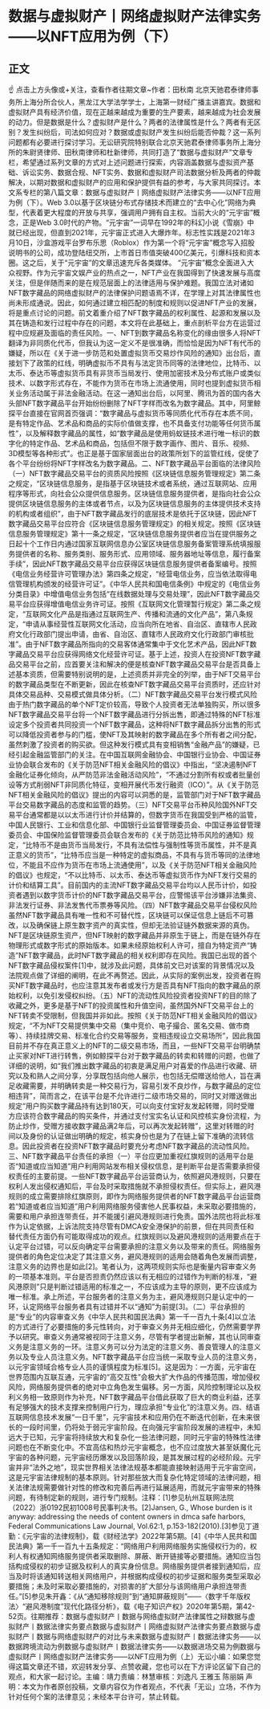 # 数据与虚拟财产丨网络虚拟财产法律实务——以NFT应用为例（下）
## 正文
☝ 点击上方头像或+关注，查看作者往期文章~作者：田秋南 北京天驰君泰律师事务所上海分所合伙人，黑龙江大学法学学士，上海第一财经广播主讲嘉宾。数据和虚拟财产具有经济价值，现在正越来越成为重要的生产要素，越来越成为社会发展的动力。但是数据是什么？虚拟财产是什么？两者的法律属性是什么？两者有无区别？发生纠纷后，司法如何应对？数据或虚拟财产发生纠纷后能否仲裁？这一系列问题都有必要进行探讨学习。无讼研究院特别联合北京天驰君泰律师事务所上海分所的朱尉贤律师、田秋南律师和杜新律师，共同打造了“数据与虚拟财产”文章专栏，希望通过系列文章的方式对上述问题进行探索，内容涵盖数据与虚拟资产基础、诉讼实务、数据合规、NFT实务、数据和虚拟财产司法数据分析及两者的仲裁解决，以期对数据和虚拟财产的应用和保护提供有益的参考，与大家共同探讨。本文系专栏的第八篇文章：数据与虚拟财产丨网络虚拟财产法律实务——以NFT应用为例（下）。Web 3.0以基于区块链分布式存储技术而建立的“去中心化”网络为典型，代表着更大程度的开放与共享，强调用户拥有自主权。当前大火的“元宇宙”概念，正是Web 3.0时代的产物。“元宇宙”一词早在1992年的科幻小说《雪崩》中就已经出现，但直到2021年，元宇宙正式进入大爆炸年。标志性实践是2021年3月10日，沙盒游戏平台罗布乐思（Roblox）作为第一个将“元宇宙”概念写入招股说明书的公司，成功登陆纽交所，上市首日市值突破400亿美元，引爆科技和资本圈。这之后，关于“元宇宙”的文章迅速充斥各类媒体。   “元宇宙”概念全面进入大众视野。作为元宇宙文娱产业的热点之一，NFT产业在我国得到了快速发展与高度关注，但是伴随而来的是在规范层面上的法律适用与保护难题。我国立法对诸如NFT数字藏品的网络虚拟财产的法律保护问题语焉不详，在学理上对其法律属性也尚未形成通说。因此，如何通过建立相匹配的制度和规则以促进NFT产业的发展，将是重点讨论的问题。前文着重介绍了NFT数字藏品的权利属性、起源和发展以及其在铸造和发行过程中存在的问题，本文将在此基础上，重点剖析平台方在运营过程中应规避及面临的责任风险。一、NFT到数字藏品名称变化的缘由很多人将NFT翻译为非同质化代币，但我认为这一定义不是很准确，而恰恰是因为NFT有代币的嫌疑，所以在《关于进一步防范和处置虚拟货币交易炒作风险的通知》出台后，直接划下了政策的红线，明确虚拟币不具有与法定货币同等的法律地位，比特币、以太币、泰达币等虚拟货币具有非货币当局发行、使用加密技术及分布式账户或类似技术、以数字形式存在，不能作为货币在市场上流通使用，同时也提到虚拟货币相关业务活动属于非法金融活动。在这一通知出台后，以阿里、腾讯为首的国内各大头部NFT数字藏品平台开始纷纷删除了NFT字样而改名为数字藏品。其中，阿里鲸探平台直接在官网首页强调：“数字藏品与虚拟货币等同质化代币存在本质不同，是有特定作品、艺术品和商品的实际价值做支撑，也不具备支付功能等任何货币属性”，以及解释数字藏品的属性，如“数字藏品是使用蚂蚁链技术进行唯一标识的数字化的特定作品、艺术品和商品，包括但不限于数字画作、图片、音乐、视频、3D模型等各种形式”。也正是基于国家层面出台的政策所划下的监管红线，促使了各个平台纷纷将NFT字样改名为数字藏品。二、NFT数字藏品平台面临的法律风险（一）NFT数字藏品交易平台的资质风险按照《区块链信息服务管理规定》第二条之规定，“区块链信息服务，是指基于区块链技术或者系统，通过互联网站、应用程序等形式，向社会公众提供信息服务。区块链信息服务提供者，是指向社会公众提供区块链信息服务的主体或者节点，以及为区块链信息服务的主体提供技术支持的机构或者组织”，由于NFT数字藏品发行的底层技术是依托于区块链，因此NFT数字藏品交易平台应符合《区块链信息服务管理规定》的相关规定。按照《区块链信息服务管理规定》第十一条之规定，“区块链信息服务提供者应当在提供服务之日起十个工作日内通过国家互联网信息办公室区块链信息服务备案管理系统填报服务提供者的名称、服务类别、服务形式、应用领域、服务器地址等信息，履行备案手续”，因此NFT数字藏品交易平台应获得区块链信息服务提供者备案编号。按照《电信业务经营许可管理办法》第四条之规定，“经营电信业务，应当依法取得电信管理机构颁发的经营许可证”。《中华人民共和国电信条例》中规定的《电信业务分类目录》中增值电信业务包括“在线数据处理与交易处理”，因此NFT数字藏品交易平台应获得增值电信业务许可证。按照《互联网文化管理暂行规定》第二条之规定，“互联网文化产品是指通过互联网生产、传播和流通的文化产品”，第八条规定，“申请从事经营性互联网文化活动，应当向所在地省、自治区、直辖市人民政府文化行政部门提出申请，由省、自治区、直辖市人民政府文化行政部门审核批准”。由于NFT数字藏品所指向的交易客体通常集中于文化艺术产品，因此NFT数字藏品交易平台应获得网络文化经营许可证。基于上述，投资人在投资NFT数字藏品交易平台之前，应首要关注和解决的便是核查NFT数字藏品交易平台是否具备上述基本资质，但需要特别说明的是，上述资质并非完全的列举，由于NFT交易平台的数字藏品类型在不断更新，因此在核查NFT数字藏品交易平台资质时，还应针对具体交易品种、交易模式做具体分析。（二）NFT数字藏品交易平台发行模式风险由于热门数字藏品的单个NFT定价较高，导致个人投资者无法单独购买，所以很多NFT数字藏品交易平台将一个NFT数字藏品进行分拆出售，即通过特殊的NFT标准设定多个投资者共同投资一个NFT数字藏品，这种将NFT数字藏品拆分出售的形式可以降低投资者参与的门槛，使NFT及其映射的数字藏品在多个所有者之间分配，虽然刺激了投资者的购买欲。但这种发行模式具有变相销售“金融产品”的嫌疑，已经引起金融监管部门的关注。在中国互联网金融协会、中国银行业协会、中国证券业协会联合发布的《关于防范NFT相关金融风险的倡议》中指出，“坚决遏制NFT金融化证券化倾向，从严防范非法金融活动风险”，“不通过分割所有权或者批量创设等方式削弱NFT非同质化特征，变相开展代币发行融资（ICO）”。从《关于防范NFT相关金融风险的倡议》提出的内容可以洞悉的是，监管部门对于NFT数字藏品平台交易数字藏品的态度和监管的趋势。（三）NFT交易平台币种风险国外NFT交易平台通常都是以以太币进行计价并结算的，但数字货币在我国受到严格的监管，中国人民银行、工业和信息化部、中国银行业监督管理委员会、中国证券监督管理委员会、中国保险监督管理委员会联合发布的《关于防范比特币风险的通知》规定，“比特币不是由货币当局发行，不具有法偿性与强制性等货币属性，并不是真正意义的货币”，“比特币应当是一种特定的虚拟商品，不具有与货币等同的法律地位，不能且不应作为货币在市场上流通使用”，以及《关于防范NFT相关金融风险的倡议》也规定，“不以比特币、以太币、泰达币等虚拟货币作为NFT发行交易的计价和结算工具”。目前国内的主流NFT数字藏品交易平台均以人民币计价，如投资者遇到以数字货币计价的NFT数字藏品交易平台，应警惕该平台涉嫌非法集资、非法发行证券、非法发售代币票券等风险。（四）NFT数字藏品交易平台侵权风险虽然NFT数字藏品具有唯一性和不可替代性，区块链可以保证信息上链后不可篡改，以及确保链上原生数字资产的真实性，但却无法验证链外数据来源的真伪。NFT是区块链原生资产，但NFT映射的数字藏品并非原生于链上，而是在链外存在物理形式或数字形式的原始版本。如果未经原始权利人许可，擅自为特定资产“铸造”NFT数字藏品，此时NFT数字藏品的相关权利即存在风险。我国已出现的首个NFT数字藏品侵权案件[1]中，就涉及此问题，具体前文已对该案的背景情况以及法院观点做了详细的阐明，在此不再赘述。因此，从实际的案例出发，投资者在购买NFT数字藏品时，也应注意其发布者或发行方是否具有NFT指向的数字藏品的原始权利，以免引发侵权纠纷。（五）NFT的流动性风险投资者投资NFT的目的除了收藏之外，更多是基于NFT的投资属性和升值空间，虽然国外NFT交易平台上的NFT转卖不受限制，但我国并非如此。按照《关于防范NFT相关金融风险的倡议》规定，“不为NFT交易提供集中交易（集中竞价、电子撮合、匿名交易、做市商等）、持续挂牌交易、标准化合约交易等服务，变相违规设立交易场所”，因此我国目前并不存在真正意义上的NFT的二级交易市场，而且，一些NFT交易平台明确禁止买家对NFT进行转售，例如鲸探平台对于数字藏品的转卖和转赠的问题，也做了详细的说明，如“我们推出数字藏品的初衷是满足用户对喜爱的作品进行收藏、研究以及和熟人之间分享，分享既包括向他人展示，也包括无偿赠送给他人，旨在满足收藏需要，并明确转卖是一种交易行为，容易引发不良炒作，与数字藏品的定位相违背”，简而言之，在该平台是不允许进行二级市场交易的，同时又对赠送做出规定“用户购买数字藏品持有达到180天，可以向支付宝好友发起转赠，同时受赠方应该符合数字藏品的购买条件，并通过支付宝实名认证和风控核实身份流程，为防止炒作，受赠方接收数字藏品满2年后，可以再次发起转赠”，这里对转赠的时间以及身份的认证做出明确的规定，核实身份也是为了在链上留下准确的流转信息。因此投资者在投资NFT数字藏品时要充分考虑NFT数字藏品的流动性风险。三、NFT数字藏品平台责任的承担（一）平台应更加重视红旗规则的适用平台是否“知道或应当知道”用户利用网站发布相关侵权信息，是判断平台是否需要承担侵权责任的主要前提。一些NFT数字藏品平台运营商认为，依照避风港规则，只要在权利人发出侵权通知后，平台及时采取措施就不承担侵权责任。但实际上，避风港规则的成立需要排除红旗原则，即作为网络服务提供者的NFT数字藏品平台运营商若“知道或者应当知道”用户利用网络服务侵害他人民事权益，未采取必要措施的，需要和用户承担连带责任，并不能援引避风港规则进行免责。国外法院也将此标准作为认定依据，上诉法院支持尽管有DMCA安全港保护的前景，但在共同责任和替代责任方面仍有可能取得成功的观点。红旗规则以及避风港规则的适用要点在于认定平台过错，可以反向确定平台需要承担的注意义务以及带来的责任。网络服务提供者的角色定位决定了其注意义务，避风港规则的适用会随着角色发展而调整，注意义务的边界也是如此[2]。笔者认为，这两项规则实际也是衡量内容审查义务的一项基本准则。平台是否担责仍然应该以有无相应的过错作为判断的标准，“避风港原则”只是判断过错适用的标准之一，不应该成为主导的原则，更不应该成为唯一标准。承上所述，平台服务者的注意义务为主，避风港规则只是认定中的一环，认定网络平台服务者具有过错并不以“通知”为前提[3]。（二）平台承担的是“专业”的内容审查义务《中华人民共和国民法典》第一千一百九十条[4]以立法的方式进行了必要措施的多元性转向，对于审查义务并无相应细化，仍然需要学界予以研究。审查义务通常被视同于注意义务，尽管有学者提出新解，其也认同审查义务是注意义务的一环。注意义务可以分为法定的注意义务、善良管理人的注意义务以及专业人员注意义务。NFT数字藏品平台应当统一采取专业人员的注意义务，以元宇宙领域合格专业人员的谨慎程度为标准[5]。这是因为：一方面，元宇宙在世界范围内互联互通，元宇宙的“高交互性”会极大扩大作品的传播范围，增加侵权风险，网络服务提供者的绝对中立角色发生偏移。另一方面，风险控制理论以及权利义务相一致原则作为补充，NFT数字藏品平台借此获取了巨大的商业利益，还享有足够强大的技术支撑来控制用户行为，理应承担“专业化”的注意义务。四、结语互联网信息技术发展“一日千里”，元宇宙技术和应用仍在不断迭代创新，在未来很长的一段时间里，仍将处于弱元宇宙阶段。在向强元宇宙阶段发展的进程中，未知远大于已知，元宇宙将持续放大和复杂化一些法律问题，同时元宇宙的特殊性法律问题也在不断变化中。不宜高估和热炒元宇宙概念，也不应过度放大甚至妖魔化元宇宙的各种问题，元宇宙经历爆发以及回落阶段，是其发展过程的必经阶段。元宇宙并非“法外之地”，现实世界相关法律法规基本都能直接映射适用于元宇宙空间，这是元宇宙法律规制的基本原则。针对那些放大而复杂化特定领域的法律问题，相关法律法规需要做针对性的修改和完善后再进行延展适用，而就元宇宙带来的特殊问题，有待制定新的规则，进行专门规制。注释：[1]参见杭州互联网法院（2022）浙0192民初1008号民事判决书。[2]Jansen, G., Whose burden is it anyway: addressing the needs of content owners in dmca safe harbors, Federal Communications Law Journal, Vol.62:1, p.153-182(2010).[3]参见丁道勤：《元宇宙的法律规制》，载《财经法学》2022年第5期。[4]《中华人民共和国民法典》第一千一百九十五条规定：“网络用户利用网络服务实施侵权行为的，权利人有权通知网络服务提供者采取删除、屏蔽、断开链接等必要措施。通知应当包括构成侵权的初步证据及权利人的真实身份信息。网络服务提供者接到通知后，应当及时将该通知转送相关网络用户，并根据构成侵权的初步证据和服务类型采取必要措施；未及时采取必要措施的，对损害的扩大部分与该网络用户承担连带责任。”[5]参见朱开鑫：《从“通知移除规则”到“通知屏蔽规则”——〈数字千年版权法〉“避风港制度”现代化路径分析》，载《电子知识产权》2020年第5期，第42-52页。往期推荐：数据与虚拟财产丨数据与网络虚拟财产法律属性之辩数据与虚拟财产丨数据法律实务要点数据与虚拟财产丨网络虚拟财产法律实务要点数据与虚拟财产丨数据与网络虚拟财产的对比与未来数据与虚拟财产丨数据法律实务——以数据跨境流动为例数据与虚拟财产丨数据法律实务——以数据进场交易为例数据与虚拟财产丨网络虚拟财产法律实务——以NFT应用为例（上）无讼小编：如果您觉得这篇文章还不错，欢迎转发分享、点赞收藏，您也可以在下方评论区留下自己的观点，和大家一起讨论。主编：靖力责编：林慧审核：刘逸凡 王雅玉 陈丽娟 声明：本文为作者原创投稿，文章内容仅为作者观点，不代表「无讼」立场，不作为针对任何个案的法律意见；未经本平台许可，禁止转载。